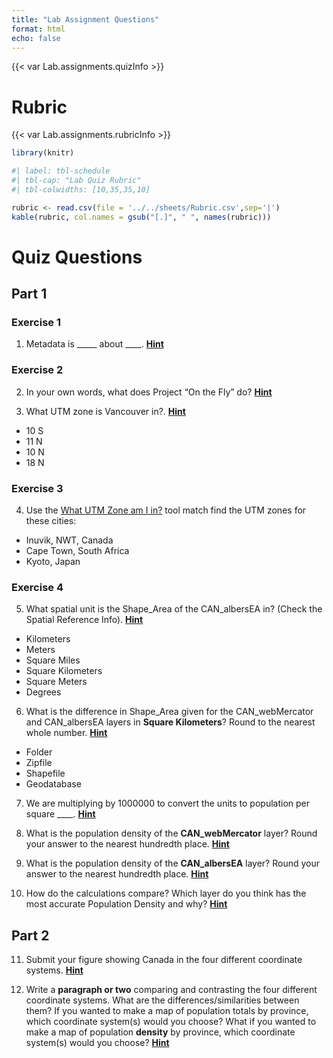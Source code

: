 ```yaml
---
title: "Lab Assignment Questions"
format: html
echo: false
---
```



{{< var Lab.assignments.quizInfo >}}

# Rubric

{{< var Lab.assignments.rubricInfo >}}

```r

library(knitr)
```

```r
#| label: tbl-schedule
#| tbl-cap: "Lab Quiz Rubric"
#| tbl-colwidths: [10,35,35,10]

rubric <- read.csv(file = '../../sheets/Rubric.csv',sep='|')
kable(rubric, col.names = gsub("[.]", " ", names(rubric)))

```

# Quiz Questions

## Part 1

### Exercise 1

(@) Metadata is _____ about ____. [**Hint**](https://ubc-library-rc.github.io/map-projections/content/exercise1-discover-coord.html#inspecting-the-metadata)

### Exercise 2

(@) In your own words, what does Project “On the Fly” do? [**Hint**](https://ubc-library-rc.github.io/map-projections/content/exercise2-transform.html#exercise-2-projecting-on-the-fly)

(@) What UTM zone is Vancouver in?. [**Hint**](https://ubc-library-rc.github.io/map-projections/content/exercise3-project.html#exercise-3-project-your-data)

* 10 S
* 11 N
* 10 N
* 18 N


### Exercise 3

(@) Use the [What UTM Zone am I in?](https://mangomap.com/robertyoung/maps/69585/what-utm-zone-am-i-in-#) tool match find the UTM zones for these cities:

- Inuvik, NWT, Canada
- Cape Town, South Africa
- Kyoto, Japan


### Exercise 4

(@) What spatial unit is the Shape_Area of the CAN_albersEA in? (Check the Spatial Reference Info). [**Hint**](https://ubc-library-rc.github.io/map-projections/content/exercise4-pop-density.html#inspect-the-attribute-tables)

* Kilometers
* Meters
* Square Miles
* Square Kilometers
* Square Meters
* Degrees

(@) What is the difference in Shape_Area given for the CAN_webMercator and CAN_albersEA layers in **Square Kilometers**?  Round to the nearest whole number. [**Hint**](https://ubc-library-rc.github.io/map-projections/content/exercise4-pop-density.html#inspect-the-attribute-tables)

- Folder
- Zipfile
- Shapefile
- Geodatabase

(@) We are multiplying by 1000000 to convert the units to population per square ____. [**Hint**](https://ubc-library-rc.github.io/map-projections/content/exercise4-pop-density.html#calculating-population-density)

(@) What is the population density of the **CAN_webMercator** layer? Round your answer to the nearest hundredth place. [**Hint**](https://ubc-library-rc.github.io/map-projections/content/exercise4-pop-density.html#calculating-population-density)

(@) What is the population density of the **CAN_albersEA** layer? Round your answer to the nearest hundredth place. [**Hint**](https://ubc-library-rc.github.io/map-projections/content/exercise4-pop-density.html#calculating-population-density)

(@) How do the calculations compare?  Which layer do you think has the most accurate Population Density and why? [**Hint**](https://ubc-library-rc.github.io/map-projections/content/exercise4-pop-density.html#calculating-population-density)


## Part 2

(@) Submit your figure showing Canada in the four different coordinate systems. [**Hint**](instructions.qmd#four-ways-to-display-canada)

(@) Write a **paragraph or two** comparing and contrasting the four different coordinate systems.  What are the differences/similarities between them?  If you wanted to make a map of population totals by province, which coordinate system(s) would you choose? What if you wanted to make a map of population **density** by province, which coordinate system(s) would you choose? [**Hint**](instructions.qmd#four-ways-to-display-canada)

